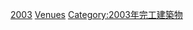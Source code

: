 {{10years|21世紀|完工音樂場地|2003|各年份完工音樂場地}}

[[Category:各年份完工音樂場地|2003]]
[[Category:2003年音樂|Venues]]
[[Category:2003年完工建築物|Category:2003年完工建築物]]